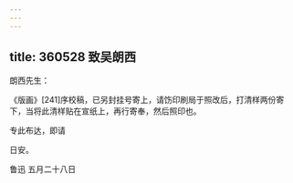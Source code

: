 ```yaml
---
---
---
```

title: 360528 致吴朗西
---




朗西先生：

《版画》[241]序校稿，已另封挂号寄上，请饬印刷局于照改后，打清样两份寄下，当将此清样贴在宣纸上，再行寄奉，然后照印也。

专此布达，即请

日安。

鲁迅 五月二十八日